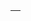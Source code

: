 {| class="navbox collapsible collapsed" style="width:100%; clear:both; text-align:center;"
|-
! class="navbox-title" colspan=3 | {{navbar-collapsible|第{{{congresses}}}议员，代表{{{state}}} {{small|{{nowrap|(ordered by seniority)}}}}|USCongRep-start}}<noinclude>
|}
{{documentation}}
</noinclude>